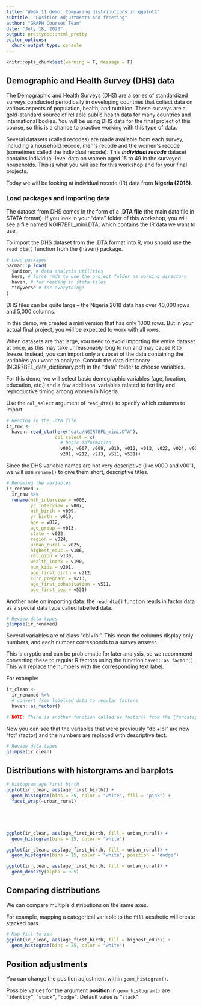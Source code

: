 ```yaml
---
title: "Week 11 demo: Comparing distributions in ggplot2"
subtitle: "Position adjustments and faceting"
author: "GRAPH Courses Team"
date: "July 18, 2023"
output: prettydoc::html_pretty
editor_options: 
  chunk_output_type: console
---
```


```r
knitr::opts_chunk$set(warning = F, message = F)
```

## Demographic and Health Survey (DHS) data

The Demographic and Health Surveys (DHS) are a series of standardized surveys conducted periodically in developing countries that collect data on various aspects of population, health, and nutrition. These surveys are a gold-standard source of reliable public health data for many countries and international bodies. You will be using DHS data for the final project of this course, so this is a chance to practice working with this type of data.

Several datasets (called recodes) are made available from each survey, including a household recode, men\'s recode and the women\'s recode (sometimes called the individual recode). This ***individual recode*** dataset contains individual-level data on women aged 15 to 49 in the surveyed households. This is what you will use for this workshop and for your final projects.

Today we will be looking at individual recode (IR) data from **Nigeria (2018)**.

### Load packages and importing data

The dataset from DHS comes in the form of a **.DTA file** (the main data file in STATA format). If you look in your "data" folder of this workshop, you will see a file named NGIR7BFL_mini.DTA, which contains the IR data we want to use. 

To import the DHS dataset from the .DTA format into R, you should use the `read_dta()` function from the {haven} package.

```r
# Load packages
pacman::p_load(
  janitor, # data analysis utilities
  here, # force rmds to use the project folder as working directory
  haven, # for reading in stata files
  tidyverse # for everything!
)
```

DHS files can be quite large -- the Nigeria 2018 data has over 40,000 rows and 5,000 columns.

In this demo, we created a mini version that has only 1000 rows. But in your actual final project, you will be expected to work with all rows.

When datasets are that large, you need to avoid importing the entire dataset at once, as this may take unreasonably long to run and may cause R to freeze. Instead, you can import only a subset of the data containing the variables you want to analyze. Consult the data dictionary (NGIR7BFL_data_dictionary.pdf) in the "data" folder to choose variables.

For this demo, we will select basic demographic variables (age, location, education, etc.) and a few additional variables related to fertility and reproductive timing among women in Nigeria.

Use the `col_select` argument of `read_dta()` to specify which columns to import.

```r
# Reading in the .dta file
ir_raw <- 
  haven::read_dta(here("data/NGIR7BFL_mini.DTA"),
                  col_select = c(
                    # basic information
                    v006, v007, v009, v010, v012, v013, v022, v024, v025, v106, v130, v190,                     # fertility and reproductive timing
                    v201, v212, v213, v511, v531))
```

Since the DHS variable names are not very descriptive (like v000 and v001), we will use `rename()` to give them short, descriptive titles. 

```r
# Renaming the variables
ir_renamed <- 
  ir_raw %>% 
  rename(mth_interview = v006,
         yr_interview = v007,
         mth_birth = v009,
         yr_birth = v010,
         age = v012,
         age_group = v013,
         state = v022,
         region = v024,
         urban_rural = v025,
         highest_educ = v106,
         religion = v130,
         wealth_index = v190,
         num_kids = v201,
         age_first_birth = v212,
         curr_pregnant = v213,
         age_first_cohabitation = v511,
         age_first_sex = v531)
```

Another note on importing data: the `read_dta()` function reads in factor data as a special data type called **labelled** data. 

```r
# Review data types
glimpse(ir_renamed)
```

Several variables are of class "dbl+lbl". This mean the columns display only numbers, and each number corresponds to a survey answer.

This is cryptic and can be problematic for later analysis, so we recommend converting these to regular R factors using the function `haven::as_factor()`. This will replace the numbers with the corresponding text label.

For example:

```r
ir_clean <- 
  ir_renamed %>% 
  # convert from labelled data to regular factors
  haven::as_factor() 

# NOTE: There is another function called as_factor() from the {forcats} package, and one called as.factor() from {base} R. Remember to add "haven::" before as_factor() to make sure you're using the correct one for .dta files.
```

Now you can see that the variables that were previously "dbl+lbl" are now "fct" (factor) and the numbers are replaced with descriptive text.

```r
# Review data types
glimpse(ir_clean)
```

## Distributions with historgrams and barplots

```r
# histogram age first birth
ggplot(ir_clean, aes(age_first_birth)) +
  geom_histogram(bins = 25, color = "white", fill = "pink") +
  facet_wrap(~urban_rural)





ggplot(ir_clean, aes(age_first_birth, fill = urban_rural)) +  
  geom_histogram(bins = 15, color = "white")

ggplot(ir_clean, aes(age_first_birth, fill = urban_rural)) +  
  geom_histogram(bins = 15, color = "white", position = "dodge")

ggplot(ir_clean, aes(age_first_birth, fill = urban_rural)) +  
  geom_density(alpha = 0.5)
```


## Comparing distributions

We can compare multiple distributions on the same axes.

For example, mapping a categorical variable to the `fill` aesthetic will create stacked bars.

```r
# Map fill to sex
ggplot(ir_clean, aes(age_first_birth, fill = highest_educ)) +
  geom_histogram(bins = 25, color = "white")
```



## Position adjustments

You can change the position adjustment within `geom_histogram()`.

Possible values for the argument **position** in `geom_histogram()` are `“identity”`, `“stack”`, `“dodge”`. Default value is `“stack”`.